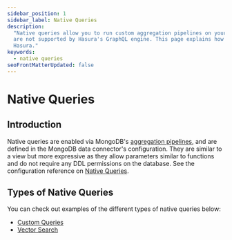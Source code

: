 ```yaml
---
sidebar_position: 1
sidebar_label: Native Queries
description:
  "Native queries allow you to run custom aggregation pipelines on your MongoDB database. This allows you to run queries that
  are not supported by Hasura's GraphQL engine. This page explains how to configure various types of native queries in
  Hasura."
keywords:
  - native queries
seoFrontMatterUpdated: false
---
```


# Native Queries

## Introduction

Native queries are enabled via MongoDB's [aggregation pipelines][MongoDB: pipeline], and are defined in the
MongoDB data connector's configuration. They are similar to a view but more expressive as they allow parameters
similar to functions and do not require any DDL permissions on the database. See the configuration reference on
[Native Queries](/connectors/mongodb/config.mdx#updating-with-introspection).

## Types of Native Queries

You can check out examples of the different types of native queries below:

- [Custom Queries](/connectors/mongodb/native-queries/custom-queries.mdx)
- [Vector Search](/connectors/mongodb/native-queries/vector-search.mdx)


[MongoDB: pipeline]: https://www.mongodb.com/docs/manual/core/aggregation-pipeline